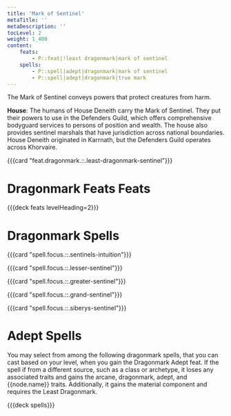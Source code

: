 ```yaml
---
title: 'Mark of Sentinel'
metaTitle: ''
metaDescription: ''
tocLevel: 2
weight: 1_400
content:
    feats:
        - P::feat|!least dragonmark|mark of sentinel
    spells:
        - P::spell|adept|dragonmark|mark of sentinel
        - P::spell|adept|dragonmark|true mark
---
```


The Mark of Sentinel conveys powers that protect creatures from harm.

**House**: The humans of House Deneith carry the Mark of Sentinel. They put their powers to use in the Defenders Guild, which offers comprehensive bodyguard services to persons of position and wealth. The house also provides sentinel marshals that have jurisdiction across national boundaries. House Deneith originated in Karrnath, but the Defenders Guild operates across Khorvaire.

{{{card "feat.dragonmark.::.least-dragonmark-sentinel"}}}

# Dragonmark Feats Feats

{{{deck feats levelHeading=2}}}

# Dragonmark Spells

{{{card "spell.focus.::.sentinels-intuition"}}}

{{{card "spell.focus.::.lesser-sentinel"}}}

{{{card "spell.focus.::.greater-sentinel"}}}

{{{card "spell.focus.::.grand-sentinel"}}}

{{{card "spell.focus.::.siberys-sentinel"}}}

# Adept Spells

You may select from among the following dragonmark spells, that you can cast based on your level, when you gain the Dragonmark Adept feat. If the spell if from a different source, such as a class or archetype, it loses any associated traits and gains the arcane, dragonmark, adept, and {{node.name}} traits. Additionally, it gains the material component and requires the Least Dragonmark.

{{{deck spells}}}
